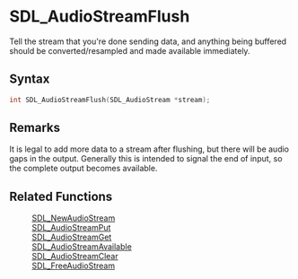 = SDL_AudioStreamFlush =

Tell the stream that you're done sending data, and anything being buffered should be converted/resampled and made available immediately.

== Syntax ==

<syntaxhighlight lang='c'>
int SDL_AudioStreamFlush(SDL_AudioStream *stream);
</syntaxhighlight>

== Remarks ==

It is legal to add more data to a stream after flushing, but there will be
audio gaps in the output. Generally this is intended to signal the end of
input, so the complete output becomes available.

== Related Functions ==

:[[SDL_NewAudioStream]]
:[[SDL_AudioStreamPut]]
:[[SDL_AudioStreamGet]]
:[[SDL_AudioStreamAvailable]]
:[[SDL_AudioStreamClear]]
:[[SDL_FreeAudioStream]]




